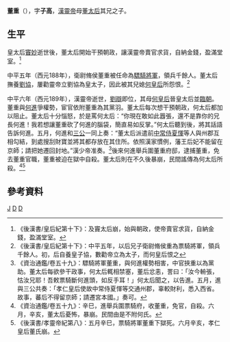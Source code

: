 '''董重'''（{{bd|？||189年|catIdx=D}}），字'''子高'''，[[漢靈帝|漢靈帝]]母[[孝仁皇后|董太后]]其兄之子。

==生平==
皇太后[[竇妙|竇妙]]逝世後，董太后開始干預朝政，讓漢靈帝賣官求貨，自納金錢，盈滿堂室。<ref>《後漢書/皇后紀第十下》：及竇太后崩，始與朝政，使帝賣官求貨，自納金錢，盈滿堂室。</ref>

中平五年（西元188年），衛尉脩侯董重被任命為[[驃騎將軍|驃騎將軍]]，領兵千餘人。董太后撫養[[劉協|劉協]]，屢勸靈帝立劉協為皇太子，因此被其兒媳[[靈思皇后|何皇后]]所怨恨。<ref>《後漢書/皇后紀第十下》：中平五年，以后兄子衛尉脩侯重為票騎將軍，領兵千餘人。初，后自養皇子協，數勸帝立為太子，而何皇后恨之</ref>

中平六年（西元189年），漢靈帝逝世，[[劉辯|劉辯]]即位，其母[[靈思皇后|何皇后]]晉皇太后並[[臨朝稱制|臨朝]]。董重與[[何進|何進]]爭權勢，宦官依附董重為其黨羽。董太后每次想干預朝政，何太后都加以阻止。董太后十分惱怒，於是罵何太后：“你現在敢如此囂張，還不是靠你的兄長何進！我若想讓董重砍了何進的腦袋，簡直易如反掌。”何太后聽到後，將其話語告訴何進。五月，何進和[[三公|三公]]一同上奏：“董太后派遣前[[中常侍|中常侍]][[夏惲|夏惲]]等人與州郡互相勾結，到處搜刮財寶並將其都存放在其住所。依照漢家慣例，藩王后妃不能留在京師；請把她遷回封地。”漢少帝准奏。<ref>《資治通鑑/卷五十九》：驃騎將軍董重，與何進權勢相害，中官挾重以為黨助。董太后每欲參干政事，何太后輒相禁塞，董后忿恚，詈曰：「汝今輈張，怙汝兄耶！吾敕票騎斷何進頭，如反手耳！」何太后聞之，以告進。五月，進與三公共奏：「孝仁皇后使故中常侍夏惲等交通州郡，辜較財利，悉入西省。故事，蕃后不得留京師；請遷宮本國。」奏可。</ref>後來何進舉兵圍董重府邸，逮捕董重，免去董重官職，董重被迫在獄中自殺。董太后則在不久後暴崩，民間謠傳為何太后所殺。<ref>《資治通鑑/卷五十九》：辛巳，進舉兵圍票騎府，收董重，免官，自殺。六月，辛亥，董太后憂怖，暴崩。民間由是不附何氏。</ref><ref>《後漢書/孝靈帝紀第八》：五月辛巳，票騎將軍董重下獄死。六月辛亥，孝仁皇后董氏崩。</ref>

==參考資料==
[[Category:董姓|J]]
[[Category:東漢自殺人物|D]]
[[Category:東漢外戚|D]]